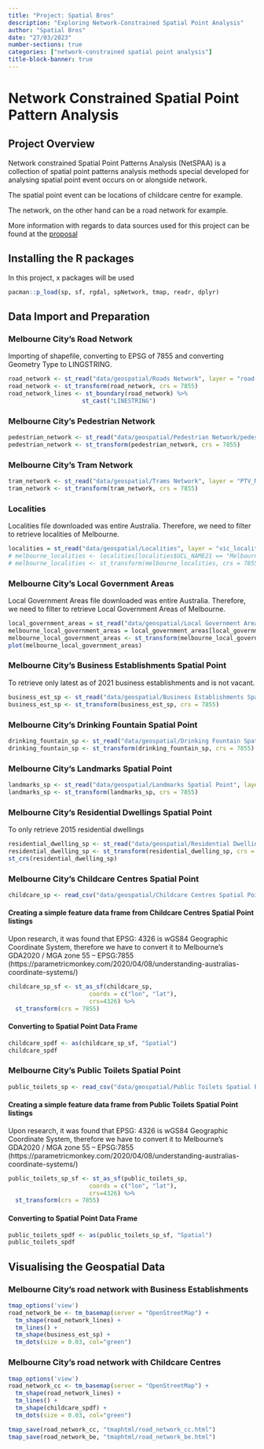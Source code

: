 ```yaml
---
title: "Project: Spatial Bros"
description: "Exploring Network-Constrained Spatial Point Analysis"
author: "Spatial Bros"
date: "27/03/2023"
number-sections: true
categories: ["network-constrained spatial point analysis"]
title-block-banner: true
---
```


# Network Constrained Spatial Point Pattern Analysis

## Project Overview

Network constrained Spatial Point Patterns Analysis (NetSPAA) is a collection of spatial point patterns analysis methods special developed for analysing spatial point event occurs on or alongside network.

The spatial point event can be locations of childcare centre for example.

The network, on the other hand can be a road network for example.

More information with regards to data sources used for this project can be found at the [proposal](https://spatialbros.netlify.app/proposal.html#data-sources)

## Installing the R packages

In this project, x packages will be used

```r
pacman::p_load(sp, sf, rgdal, spNetwork, tmap, readr, dplyr)
```

## Data Import and Preparation

### Melbourne City's Road Network

Importing of shapefile, converting to EPSG of 7855 and converting Geometry Type to LINGSTRING.

```r
road_network <- st_read("data/geospatial/Roads Network", layer = "road-corridors")
road_network <- st_transform(road_network, crs = 7855)
road_network_lines <- st_boundary(road_network) %>% 
                     st_cast("LINESTRING")
```

### Melbourne City's Pedestrian Network

```r
pedestrian_network <- st_read("data/geospatial/Pedestrian Network/pedestrian-network.geojson")
pedestrian_network <- st_transform(pedestrian_network, crs = 7855)
```

### Melbourne City's Tram Network

```r
tram_network <- st_read("data/geospatial/Trams Network", layer = "PTV_METRO_TRAM_ROUTE")
tram_network <- st_transform(tram_network, crs = 7855)
```

### Localities

Localities file downloaded was entire Australia. Therefore, we need to filter to retrieve localities of Melbourne.

```r
localities = st_read("data/geospatial/Localities", layer = "vic_localities") 
# melbourne_localities <- localities[localities$UCL_NAME21 == "Melbourne", ]
# melbourne_localities <- st_transform(melbourne_localities, crs = 7855)

```

### Melbourne City's Local Government Areas

Local Government Areas file downloaded was entire Australia. Therefore, we need to filter to retrieve Local Government Areas of Melbourne.

```r
local_government_areas = st_read("data/geospatial/Local Government Areas", layer = "LGA_2022_AUST_GDA2020")
melbourne_local_government_areas = local_government_areas[local_government_areas$LGA_NAME22 == "Melbourne",]
melbourne_local_government_areas <- st_transform(melbourne_local_government_areas, crs = 7855)
plot(melbourne_local_government_areas)
```

### Melbourne City's Business Establishments Spatial Point

To retrieve only latest as of 2021 business establishments and is not vacant.

```r
business_est_sp <- st_read("data/geospatial/Business Establishments Spatial Point/business-establishments-with-address-and-industry-classification.geojson") %>% filter(census_year == "2021") %>% filter(trading_name != "Vacant")
business_est_sp <- st_transform(business_est_sp, crs = 7855) 
```

### Melbourne City's Drinking Fountain Spatial Point

```r
drinking_fountain_sp <- st_read("data/geospatial/Drinking Fountain Spatial Point", layer = "drinking-fountains")
drinking_fountain_sp <- st_transform(drinking_fountain_sp, crs = 7855)
```

### Melbourne City's Landmarks Spatial Point

```r
landmarks_sp <- st_read("data/geospatial/Landmarks Spatial Point", layer = "landmarks-and-places-of-interest-including-schools-theatres-health-services-spor")
landmarks_sp <- st_transform(landmarks_sp, crs = 7855)
```

### Melbourne City's Residential Dwellings Spatial Point

To only retrieve 2015 residential dwellings

```r
residential_dwelling_sp <- st_read("data/geospatial/Residential Dwellings Spatial Point/residential-dwellings.geojson") %>% filter(census_year == "2015")
residential_dwelling_sp <- st_transform(residential_dwelling_sp, crs = 7855)
st_crs(residential_dwelling_sp)
```

### Melbourne City's Childcare Centres Spatial Point

```r
childcare_sp <- read_csv("data/geospatial/Childcare Centres Spatial Point/childcare-centres.csv")

```

#### Creating a simple feature data frame from Childcare Centres Spatial Point listings

Upon research, it was found that EPSG: 4326 is wGS84 Geographic Coordinate System, therefore we have to convert it to Melbourne's GDA2020 / MGA zone 55 -- EPSG:7855 (https://parametricmonkey.com/2020/04/08/understanding-australias-coordinate-systems/)

```r
childcare_sp_sf <- st_as_sf(childcare_sp, 
                       coords = c("lon", "lat"),
                       crs=4326) %>%
  st_transform(crs = 7855)
```

#### Converting to Spatial Point Data Frame

```r
childcare_spdf <- as(childcare_sp_sf, "Spatial")
childcare_spdf
```

### Melbourne City's Public Toilets Spatial Point

```r
public_toilets_sp <- read_csv("data/geospatial/Public Toilets Spatial Point/public-toilets.csv")
```

#### Creating a simple feature data frame from Public Toilets Spatial Point listings

Upon research, it was found that EPSG: 4326 is wGS84 Geographic Coordinate System, therefore we have to convert it to Melbourne's GDA2020 / MGA zone 55 -- EPSG:7855 (https://parametricmonkey.com/2020/04/08/understanding-australias-coordinate-systems/)

```r
public_toilets_sp_sf <- st_as_sf(public_toilets_sp, 
                       coords = c("lon", "lat"),
                       crs=4326) %>%
  st_transform(crs = 7855)
```

#### Converting to Spatial Point Data Frame

```r
public_toilets_spdf <- as(public_toilets_sp_sf, "Spatial")
public_toilets_spdf
```

## Visualising the Geospatial Data

### Melbourne City's road network with Business Establishments

```r
tmap_options('view')
road_network_be <- tm_basemap(server = "OpenStreetMap") +
  tm_shape(road_network_lines) +
  tm_lines() +
  tm_shape(business_est_sp) +
  tm_dots(size = 0.03, col="green")
```

### Melbourne City's road network with Childcare Centres

```r
tmap_options('view')
road_network_cc <- tm_basemap(server = "OpenStreetMap") +
  tm_shape(road_network_lines) +
  tm_lines() +
  tm_shape(childcare_spdf) +
  tm_dots(size = 0.03, col="green")
```

<!-- ### Melbourne City's road network with Drinking Fountain -->

<!-- ```{r} -->

<!--  tmap_mode('view') -->

<!--  tm_basemap(server = "OpenStreetMap") + -->

<!--    tm_shape(road_network_lines) + -->

<!--    tm_lines() + -->

<!--    tm_shape(drinking_fountain_sp) + -->

<!--    tm_dots(size = 0.03, col="green") -->

<!-- ``` -->

<!-- ### Melbourne City's road network with Landmarks -->

<!-- ```{r} -->

<!-- tmap_mode('view') -->

<!-- tm_basemap(server = "OpenStreetMap") + -->

<!--   tm_shape(road_network_lines) + -->

<!--   tm_lines() + -->

<!--   tm_shape(landmarks_sp) + -->

<!--   tm_dots(size = 0.03, col="green") -->

<!-- ``` -->

<!-- ### Melbourne City's road network with Public Toilets -->

<!-- ```{r} -->

<!-- tmap_mode('view') -->

<!-- tm_basemap(server = "OpenStreetMap") + -->

<!--   tm_shape(road_network_lines) + -->

<!--   tm_lines() + -->

<!--   tm_shape(public_toilets_spdf) + -->

<!--   tm_dots(size = 0.03, col="green") -->

<!-- ``` -->

<!-- ### Melbourne City's road network with Residential Dwellings -->

<!-- ```{r} -->

<!-- tmap_mode('view') -->

<!-- tm_basemap(server = "OpenStreetMap") + -->

<!--   tm_shape(road_network_lines) + -->

<!--   tm_lines() + -->

<!--   tm_shape(residential_dwelling_sp) + -->

<!--   tm_dots(size = 0.03, col="green") -->

```r
tmap_save(road_network_cc, "tmaphtml/road_network_cc.html")
tmap_save(road_network_be, "tmaphtml/road_network_be.html")
```


<!-- ``` -->

<!-- ### Melbourne's City Network Combined with all network spatial points -->

<!-- ```{r} -->

<!-- tmap_mode('view') -->

<!-- tm_basemap(server = "OpenStreetMap") + -->

<!--   tm_shape(road_network_lines) + -->

<!--   tm_lines() + -->

<!--   tm_shape(tram_network) + -->

<!--   tm_lines() + -->

<!--   tm_shape(business_est_sp) + -->

<!--   tm_dots(size = 0.03, col="green") + -->

<!--   tm_shape(childcare_spdf) + -->

<!--   tm_dots(size = 0.03, col="blue") + -->

<!--   tm_shape(drinking_fountain_sp) + -->

<!--   tm_dots(size = 0.03, col="cyan") + -->

<!--   tm_shape(landmarks_sp) + -->

<!--   tm_dots(size = 0.03, col="red") + -->

<!--   tm_shape(public_toilets_spdf) + -->

<!--   tm_dots(size = 0.03, col="orange") + -->

<!--   tm_shape(residential_dwelling_sp) + -->

<!--   tm_dots(size = 0.03, col="yellow") -->

<!-- ``` -->
